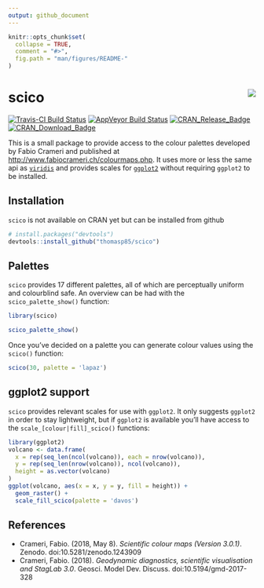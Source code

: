 ```yaml
---
output: github_document
---
```


<!-- README.md is generated from README.Rmd. Please edit that file -->

```r
knitr::opts_chunk$set(
  collapse = TRUE,
  comment = "#>",
  fig.path = "man/figures/README-"
)
```

# scico <img src="man/figures/logo.png" align="right" />

[![Travis-CI Build Status](https://travis-ci.org/thomasp85/scico.svg?branch=master)](https://travis-ci.org/thomasp85/scico)
[![AppVeyor Build Status](https://ci.appveyor.com/api/projects/status/github/thomasp85/scico?branch=master&svg=true)](https://ci.appveyor.com/project/thomasp85/scico)
[![CRAN_Release_Badge](http://www.r-pkg.org/badges/version-ago/scico)](https://CRAN.R-project.org/package=scico)
[![CRAN_Download_Badge](http://cranlogs.r-pkg.org/badges/scico)](https://CRAN.R-project.org/package=scico)

This is a small package to provide access to the colour palettes developed by
Fabio Crameri and published at <http://www.fabiocrameri.ch/colourmaps.php>. It
uses more or less the same api as 
[`viridis`](https://github.com/sjmgarnier/viridis) and provides scales for 
[`ggplot2`](https://github.com/tidyverse/ggplot2) without requiring `ggplot2` to
be installed.

## Installation
`scico` is not available on CRAN yet but can be installed from github

```r
# install.packages("devtools")
devtools::install_github("thomasp85/scico")
```

## Palettes
`scico` provides 17 different palettes, all of which are perceptually uniform 
and colourblind safe. An overview can be had with the `scico_palette_show()`
function:

```r
library(scico)

scico_palette_show()
```

Once you've decided on a palette you can generate colour values using the 
`scico()` function:

```r
scico(30, palette = 'lapaz')
```

## ggplot2 support
`scico` provides relevant scales for use with `ggplot2`. It only suggests 
`ggplot2` in order to stay lightweight, but if `ggplot2` is available you'll 
have access to the `scale_[colour|fill]_scico()` functions:

```r
library(ggplot2)
volcano <- data.frame(
  x = rep(seq_len(ncol(volcano)), each = nrow(volcano)),
  y = rep(seq_len(nrow(volcano)), ncol(volcano)),
  height = as.vector(volcano)
)
ggplot(volcano, aes(x = x, y = y, fill = height)) + 
  geom_raster() + 
  scale_fill_scico(palette = 'davos') 
```

## References
- Crameri, Fabio. (2018, May 8). *Scientific colour maps (Version 3.0.1)*. Zenodo. doi:10.5281/zenodo.1243909
- Crameri, Fabio. (2018). *Geodynamic diagnostics, scientific visualisation and StagLab 3.0*. Geosci. Model Dev. Discuss. doi:10.5194/gmd-2017-328